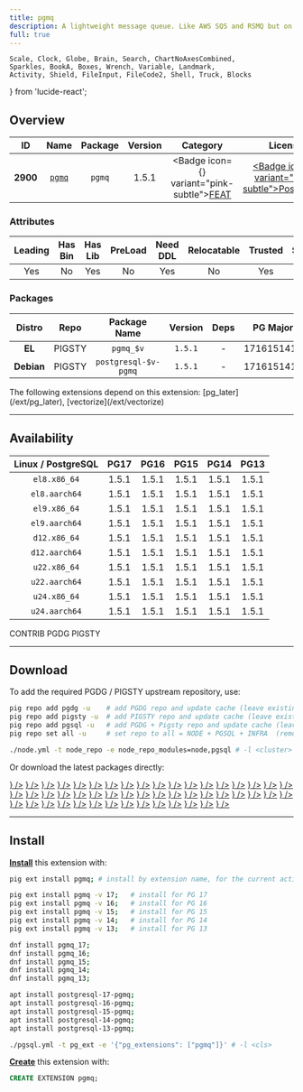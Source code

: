 ```yaml
---
title: pgmq
description: A lightweight message queue. Like AWS SQS and RSMQ but on Postgres.
full: true
---
```


    Scale, Clock, Globe, Brain, Search, ChartNoAxesCombined,
    Sparkles, BookA, Boxes, Wrench, Variable, Landmark,
    Activity, Shield, FileInput, FileCode2, Shell, Truck, Blocks
} from 'lucide-react';

## Overview

| <TooltipIconButton tooltip="Extension unique identifier" side="top">ID</TooltipIconButton> | <TooltipIconButton tooltip="Extension name" side="top">Name</TooltipIconButton> | <TooltipIconButton tooltip="Package name for installation" side="top">Package</TooltipIconButton> | <TooltipIconButton tooltip="Latest available extension version" side="top">Version</TooltipIconButton> | <TooltipIconButton tooltip="Extension category" side="top">Category</TooltipIconButton> | <TooltipIconButton tooltip="Open source license" side="top">License</TooltipIconButton> | <TooltipIconButton tooltip="Programming language" side="top">Lang</TooltipIconButton> |
|:--------:|:--------:|:----------:|:--------------:|:---------------------------------------:|:------------------------------------------------------:|:----:|
| **2900** | [`pgmq`](https://github.com/pgmq/pgmq) | `pgmq` | 1.5.1 | <Badge icon={<Sparkles />} variant="pink-subtle"><a href="/ext/feat" className="no-underline">FEAT</a></Badge> | <a href="/ext/list/license#postgresql" className="no-underline"><Badge icon={<Scale />} variant="blue-subtle">PostgreSQL</Badge></a> | <a href="/ext/list/lang#sql"><Badge icon={<FileCode2 />} variant="green-subtle">SQL</Badge></a> |

### Attributes

| <TooltipIconButton tooltip="The Primary Leading extension in the Package" side="top">Leading</TooltipIconButton> | <TooltipIconButton tooltip="Contains binary utils" side="top">Has Bin</TooltipIconButton> | <TooltipIconButton tooltip="Contains .so shared library files" side="top">Has Lib</TooltipIconButton> | <TooltipIconButton tooltip="Requires preloading via shared_preload_libraries" side="top">PreLoad</TooltipIconButton> | <TooltipIconButton tooltip="Requires CREATE EXTENSION DDL command" side="top">Need DDL</TooltipIconButton> | <TooltipIconButton tooltip="Can be installed in any schema" side="top">Relocatable</TooltipIconButton> | <TooltipIconButton tooltip="Can be created by non-superuser" side="top">Trusted</TooltipIconButton> | <TooltipIconButton tooltip="Schemas used by this extension" side="top">Schemas</TooltipIconButton> |
|:-------:|:-------:|:-------:|:-------:|:--------:|:-----------:|:-------:|:-------:|
| Yes | No | Yes | No | Yes | No | Yes | `pgmq` |

### Packages

| <TooltipIconButton tooltip="Linux distribution family, EL or Debian" side="top">Distro</TooltipIconButton> | <TooltipIconButton tooltip="Package repository" side="top">Repo</TooltipIconButton> | <TooltipIconButton tooltip="The RPM/DEB Package Name Pattern (replace $v with real pg major)" side="top">Package Name</TooltipIconButton> | <TooltipIconButton tooltip="Latest package version" side="top">Version</TooltipIconButton> | <TooltipIconButton tooltip="RPM/DEB Package dependencies" side="top">Deps</TooltipIconButton> | <TooltipIconButton tooltip="Available in these PostgreSQL Major Versions" side="top">PG Major</TooltipIconButton> |
|:----------:|:--------:|:------------------------:|:-----------:|:------------:|:------------------:|
|   **EL**   | <Badge variant="amber-subtle"><span className="font-bold">PIGSTY</span></Badge> | `pgmq_$v` | `1.5.1` | - | <Badge variant="green-subtle">17</Badge><Badge variant="green-subtle">16</Badge><Badge variant="green-subtle">15</Badge><Badge variant="green-subtle">14</Badge><Badge variant="green-subtle">13</Badge> |
| **Debian** | <Badge variant="amber-subtle"><span className="font-bold">PIGSTY</span></Badge> | `postgresql-$v-pgmq` | `1.5.1` | - | <Badge variant="green-subtle">17</Badge><Badge variant="green-subtle">16</Badge><Badge variant="green-subtle">15</Badge><Badge variant="green-subtle">14</Badge><Badge variant="green-subtle">13</Badge> |


<Callout title="Dependent Extensions" type="info">
    The following extensions depend on this extension: [pg_later](/ext/pg_later), [vectorize](/ext/vectorize)
</Callout>


------

## Availability

| <TooltipIconButton tooltip="Linux Distro Arch / PostgreSQL Major Version" side="top">Linux / PostgreSQL </TooltipIconButton> | **PG17** | **PG16** | **PG15** | **PG14** | **PG13** |
|:-----:|:-----:|:-----:|:-----:|:-----:|:-----:|
| `el8.x86_64` | <Badge variant="amber-subtle">1.5.1</Badge> | <Badge variant="amber-subtle">1.5.1</Badge> | <Badge variant="amber-subtle">1.5.1</Badge> | <Badge variant="amber-subtle">1.5.1</Badge> | <Badge variant="amber-subtle">1.5.1</Badge> |
| `el8.aarch64` | <Badge variant="amber-subtle">1.5.1</Badge> | <Badge variant="amber-subtle">1.5.1</Badge> | <Badge variant="amber-subtle">1.5.1</Badge> | <Badge variant="amber-subtle">1.5.1</Badge> | <Badge variant="amber-subtle">1.5.1</Badge> |
| `el9.x86_64` | <Badge variant="amber-subtle">1.5.1</Badge> | <Badge variant="amber-subtle">1.5.1</Badge> | <Badge variant="amber-subtle">1.5.1</Badge> | <Badge variant="amber-subtle">1.5.1</Badge> | <Badge variant="amber-subtle">1.5.1</Badge> |
| `el9.aarch64` | <Badge variant="amber-subtle">1.5.1</Badge> | <Badge variant="amber-subtle">1.5.1</Badge> | <Badge variant="amber-subtle">1.5.1</Badge> | <Badge variant="amber-subtle">1.5.1</Badge> | <Badge variant="amber-subtle">1.5.1</Badge> |
| `d12.x86_64` | <Badge variant="amber-subtle">1.5.1</Badge> | <Badge variant="amber-subtle">1.5.1</Badge> | <Badge variant="amber-subtle">1.5.1</Badge> | <Badge variant="amber-subtle">1.5.1</Badge> | <Badge variant="amber-subtle">1.5.1</Badge> |
| `d12.aarch64` | <Badge variant="amber-subtle">1.5.1</Badge> | <Badge variant="amber-subtle">1.5.1</Badge> | <Badge variant="amber-subtle">1.5.1</Badge> | <Badge variant="amber-subtle">1.5.1</Badge> | <Badge variant="amber-subtle">1.5.1</Badge> |
| `u22.x86_64` | <Badge variant="amber-subtle">1.5.1</Badge> | <Badge variant="amber-subtle">1.5.1</Badge> | <Badge variant="amber-subtle">1.5.1</Badge> | <Badge variant="amber-subtle">1.5.1</Badge> | <Badge variant="amber-subtle">1.5.1</Badge> |
| `u22.aarch64` | <Badge variant="amber-subtle">1.5.1</Badge> | <Badge variant="amber-subtle">1.5.1</Badge> | <Badge variant="amber-subtle">1.5.1</Badge> | <Badge variant="amber-subtle">1.5.1</Badge> | <Badge variant="amber-subtle">1.5.1</Badge> |
| `u24.x86_64` | <Badge variant="amber-subtle">1.5.1</Badge> | <Badge variant="amber-subtle">1.5.1</Badge> | <Badge variant="amber-subtle">1.5.1</Badge> | <Badge variant="amber-subtle">1.5.1</Badge> | <Badge variant="amber-subtle">1.5.1</Badge> |
| `u24.aarch64` | <Badge variant="amber-subtle">1.5.1</Badge> | <Badge variant="amber-subtle">1.5.1</Badge> | <Badge variant="amber-subtle">1.5.1</Badge> | <Badge variant="amber-subtle">1.5.1</Badge> | <Badge variant="amber-subtle">1.5.1</Badge> |

<Badge variant="green-subtle"><span className="font-black">CONTRIB</span></Badge> <Badge variant="blue-subtle"><span className="font-black">PGDG</span></Badge> <Badge variant="amber-subtle"><span className="font-black">PIGSTY</span></Badge>

------

## Download

To add the required PGDG / PIGSTY upstream repository, use:

```bash tab="pig"
pig repo add pgdg -u    # add PGDG repo and update cache (leave existing repos)
pig repo add pigsty -u  # add PIGSTY repo and update cache (leave existing repos)
pig repo add pgsql -u   # add PGDG + Pigsty repo and update cache (leave existing repos)
pig repo set all -u     # set repo to all = NODE + PGSQL + INFRA  (remove existing repos)
```
```bash tab="pigsty"
./node.yml -t node_repo -e node_repo_modules=node,pgsql # -l <cluster>
```

Or download the latest packages directly:

<Files>
    <Folder name="el8.x86_64">
        <a href="https://repo.pigsty.io/yum/pgsql/el8.x86_64/pgmq_17-1.5.1-1PIGSTY.el8.x86_64.rpm"><File name="pgmq_17-1.5.1-1PIGSTY.el8.x86_64.rpm" icon={<Package className="text-emerald-500" />} /></a>
        <a href="https://repo.pigsty.io/yum/pgsql/el8.x86_64/pgmq_16-1.5.1-1PIGSTY.el8.x86_64.rpm"><File name="pgmq_16-1.5.1-1PIGSTY.el8.x86_64.rpm" icon={<Package className="text-emerald-500" />} /></a>
        <a href="https://repo.pigsty.io/yum/pgsql/el8.x86_64/pgmq_15-1.5.1-1PIGSTY.el8.x86_64.rpm"><File name="pgmq_15-1.5.1-1PIGSTY.el8.x86_64.rpm" icon={<Package className="text-emerald-500" />} /></a>
        <a href="https://repo.pigsty.io/yum/pgsql/el8.x86_64/pgmq_14-1.5.1-1PIGSTY.el8.x86_64.rpm"><File name="pgmq_14-1.5.1-1PIGSTY.el8.x86_64.rpm" icon={<Package className="text-emerald-500" />} /></a>
        <a href="https://repo.pigsty.io/yum/pgsql/el8.x86_64/pgmq_13-1.5.1-1PIGSTY.el8.x86_64.rpm"><File name="pgmq_13-1.5.1-1PIGSTY.el8.x86_64.rpm" icon={<Package className="text-emerald-500" />} /></a>
    </Folder>
    <Folder name="el8.aarch64">
        <a href="https://repo.pigsty.io/yum/pgsql/el8.aarch64/pgmq_17-1.5.1-1PIGSTY.el8.aarch64.rpm"><File name="pgmq_17-1.5.1-1PIGSTY.el8.aarch64.rpm" icon={<Package className="text-orange-500" />} /></a>
        <a href="https://repo.pigsty.io/yum/pgsql/el8.aarch64/pgmq_16-1.5.1-1PIGSTY.el8.aarch64.rpm"><File name="pgmq_16-1.5.1-1PIGSTY.el8.aarch64.rpm" icon={<Package className="text-orange-500" />} /></a>
        <a href="https://repo.pigsty.io/yum/pgsql/el8.aarch64/pgmq_15-1.5.1-1PIGSTY.el8.aarch64.rpm"><File name="pgmq_15-1.5.1-1PIGSTY.el8.aarch64.rpm" icon={<Package className="text-orange-500" />} /></a>
        <a href="https://repo.pigsty.io/yum/pgsql/el8.aarch64/pgmq_14-1.5.1-1PIGSTY.el8.aarch64.rpm"><File name="pgmq_14-1.5.1-1PIGSTY.el8.aarch64.rpm" icon={<Package className="text-orange-500" />} /></a>
        <a href="https://repo.pigsty.io/yum/pgsql/el8.aarch64/pgmq_13-1.5.1-1PIGSTY.el8.aarch64.rpm"><File name="pgmq_13-1.5.1-1PIGSTY.el8.aarch64.rpm" icon={<Package className="text-orange-500" />} /></a>
    </Folder>
    <Folder name="el9.x86_64">
        <a href="https://repo.pigsty.io/yum/pgsql/el9.x86_64/pgmq_17-1.5.1-1PIGSTY.el9.x86_64.rpm"><File name="pgmq_17-1.5.1-1PIGSTY.el9.x86_64.rpm" icon={<Package className="text-emerald-500" />} /></a>
        <a href="https://repo.pigsty.io/yum/pgsql/el9.x86_64/pgmq_16-1.5.1-1PIGSTY.el9.x86_64.rpm"><File name="pgmq_16-1.5.1-1PIGSTY.el9.x86_64.rpm" icon={<Package className="text-emerald-500" />} /></a>
        <a href="https://repo.pigsty.io/yum/pgsql/el9.x86_64/pgmq_15-1.5.1-1PIGSTY.el9.x86_64.rpm"><File name="pgmq_15-1.5.1-1PIGSTY.el9.x86_64.rpm" icon={<Package className="text-emerald-500" />} /></a>
        <a href="https://repo.pigsty.io/yum/pgsql/el9.x86_64/pgmq_14-1.5.1-1PIGSTY.el9.x86_64.rpm"><File name="pgmq_14-1.5.1-1PIGSTY.el9.x86_64.rpm" icon={<Package className="text-emerald-500" />} /></a>
        <a href="https://repo.pigsty.io/yum/pgsql/el9.x86_64/pgmq_13-1.5.1-1PIGSTY.el9.x86_64.rpm"><File name="pgmq_13-1.5.1-1PIGSTY.el9.x86_64.rpm" icon={<Package className="text-emerald-500" />} /></a>
    </Folder>
    <Folder name="el9.aarch64">
        <a href="https://repo.pigsty.io/yum/pgsql/el9.aarch64/pgmq_17-1.5.1-1PIGSTY.el9.aarch64.rpm"><File name="pgmq_17-1.5.1-1PIGSTY.el9.aarch64.rpm" icon={<Package className="text-orange-500" />} /></a>
        <a href="https://repo.pigsty.io/yum/pgsql/el9.aarch64/pgmq_16-1.5.1-1PIGSTY.el9.aarch64.rpm"><File name="pgmq_16-1.5.1-1PIGSTY.el9.aarch64.rpm" icon={<Package className="text-orange-500" />} /></a>
        <a href="https://repo.pigsty.io/yum/pgsql/el9.aarch64/pgmq_15-1.5.1-1PIGSTY.el9.aarch64.rpm"><File name="pgmq_15-1.5.1-1PIGSTY.el9.aarch64.rpm" icon={<Package className="text-orange-500" />} /></a>
        <a href="https://repo.pigsty.io/yum/pgsql/el9.aarch64/pgmq_14-1.5.1-1PIGSTY.el9.aarch64.rpm"><File name="pgmq_14-1.5.1-1PIGSTY.el9.aarch64.rpm" icon={<Package className="text-orange-500" />} /></a>
        <a href="https://repo.pigsty.io/yum/pgsql/el9.aarch64/pgmq_13-1.5.1-1PIGSTY.el9.aarch64.rpm"><File name="pgmq_13-1.5.1-1PIGSTY.el9.aarch64.rpm" icon={<Package className="text-orange-500" />} /></a>
    </Folder>
    <Folder name="d12.x86_64">
        <a href="https://repo.pigsty.io/apt/pgsql/bookworm/pool/main/p/pgmq/postgresql-17-pgmq_1.5.1-1PIGSTY~bookworm_amd64.deb"><File name="postgresql-17-pgmq_1.5.1-1PIGSTY~bookworm_amd64.deb" icon={<Box className="text-emerald-500" />} /></a>
        <a href="https://repo.pigsty.io/apt/pgsql/bookworm/pool/main/p/pgmq/postgresql-16-pgmq_1.5.1-1PIGSTY~bookworm_amd64.deb"><File name="postgresql-16-pgmq_1.5.1-1PIGSTY~bookworm_amd64.deb" icon={<Box className="text-emerald-500" />} /></a>
        <a href="https://repo.pigsty.io/apt/pgsql/bookworm/pool/main/p/pgmq/postgresql-15-pgmq_1.5.1-1PIGSTY~bookworm_amd64.deb"><File name="postgresql-15-pgmq_1.5.1-1PIGSTY~bookworm_amd64.deb" icon={<Box className="text-emerald-500" />} /></a>
        <a href="https://repo.pigsty.io/apt/pgsql/bookworm/pool/main/p/pgmq/postgresql-14-pgmq_1.5.1-1PIGSTY~bookworm_amd64.deb"><File name="postgresql-14-pgmq_1.5.1-1PIGSTY~bookworm_amd64.deb" icon={<Box className="text-emerald-500" />} /></a>
        <a href="https://repo.pigsty.io/apt/pgsql/bookworm/pool/main/p/pgmq/postgresql-13-pgmq_1.5.1-1PIGSTY~bookworm_amd64.deb"><File name="postgresql-13-pgmq_1.5.1-1PIGSTY~bookworm_amd64.deb" icon={<Box className="text-emerald-500" />} /></a>
    </Folder>
    <Folder name="d12.aarch64">
        <a href="https://repo.pigsty.io/apt/pgsql/bookworm/pool/main/p/pgmq/postgresql-17-pgmq_1.5.1-1PIGSTY~bookworm_arm64.deb"><File name="postgresql-17-pgmq_1.5.1-1PIGSTY~bookworm_arm64.deb" icon={<Box className="text-orange-500" />} /></a>
        <a href="https://repo.pigsty.io/apt/pgsql/bookworm/pool/main/p/pgmq/postgresql-16-pgmq_1.5.1-1PIGSTY~bookworm_arm64.deb"><File name="postgresql-16-pgmq_1.5.1-1PIGSTY~bookworm_arm64.deb" icon={<Box className="text-orange-500" />} /></a>
        <a href="https://repo.pigsty.io/apt/pgsql/bookworm/pool/main/p/pgmq/postgresql-15-pgmq_1.5.1-1PIGSTY~bookworm_arm64.deb"><File name="postgresql-15-pgmq_1.5.1-1PIGSTY~bookworm_arm64.deb" icon={<Box className="text-orange-500" />} /></a>
        <a href="https://repo.pigsty.io/apt/pgsql/bookworm/pool/main/p/pgmq/postgresql-14-pgmq_1.5.1-1PIGSTY~bookworm_arm64.deb"><File name="postgresql-14-pgmq_1.5.1-1PIGSTY~bookworm_arm64.deb" icon={<Box className="text-orange-500" />} /></a>
        <a href="https://repo.pigsty.io/apt/pgsql/bookworm/pool/main/p/pgmq/postgresql-13-pgmq_1.5.1-1PIGSTY~bookworm_arm64.deb"><File name="postgresql-13-pgmq_1.5.1-1PIGSTY~bookworm_arm64.deb" icon={<Box className="text-orange-500" />} /></a>
    </Folder>
    <Folder name="u22.x86_64">
        <a href="https://repo.pigsty.io/apt/pgsql/jammy/pool/main/p/pgmq/postgresql-17-pgmq_1.5.1-1PIGSTY~jammy_amd64.deb"><File name="postgresql-17-pgmq_1.5.1-1PIGSTY~jammy_amd64.deb" icon={<Box className="text-emerald-500" />} /></a>
        <a href="https://repo.pigsty.io/apt/pgsql/jammy/pool/main/p/pgmq/postgresql-16-pgmq_1.5.1-1PIGSTY~jammy_amd64.deb"><File name="postgresql-16-pgmq_1.5.1-1PIGSTY~jammy_amd64.deb" icon={<Box className="text-emerald-500" />} /></a>
        <a href="https://repo.pigsty.io/apt/pgsql/jammy/pool/main/p/pgmq/postgresql-15-pgmq_1.5.1-1PIGSTY~jammy_amd64.deb"><File name="postgresql-15-pgmq_1.5.1-1PIGSTY~jammy_amd64.deb" icon={<Box className="text-emerald-500" />} /></a>
        <a href="https://repo.pigsty.io/apt/pgsql/jammy/pool/main/p/pgmq/postgresql-14-pgmq_1.5.1-1PIGSTY~jammy_amd64.deb"><File name="postgresql-14-pgmq_1.5.1-1PIGSTY~jammy_amd64.deb" icon={<Box className="text-emerald-500" />} /></a>
        <a href="https://repo.pigsty.io/apt/pgsql/jammy/pool/main/p/pgmq/postgresql-13-pgmq_1.5.1-1PIGSTY~jammy_amd64.deb"><File name="postgresql-13-pgmq_1.5.1-1PIGSTY~jammy_amd64.deb" icon={<Box className="text-emerald-500" />} /></a>
    </Folder>
    <Folder name="u22.aarch64">
        <a href="https://repo.pigsty.io/apt/pgsql/jammy/pool/main/p/pgmq/postgresql-17-pgmq_1.5.1-1PIGSTY~jammy_arm64.deb"><File name="postgresql-17-pgmq_1.5.1-1PIGSTY~jammy_arm64.deb" icon={<Box className="text-orange-500" />} /></a>
        <a href="https://repo.pigsty.io/apt/pgsql/jammy/pool/main/p/pgmq/postgresql-16-pgmq_1.5.1-1PIGSTY~jammy_arm64.deb"><File name="postgresql-16-pgmq_1.5.1-1PIGSTY~jammy_arm64.deb" icon={<Box className="text-orange-500" />} /></a>
        <a href="https://repo.pigsty.io/apt/pgsql/jammy/pool/main/p/pgmq/postgresql-15-pgmq_1.5.1-1PIGSTY~jammy_arm64.deb"><File name="postgresql-15-pgmq_1.5.1-1PIGSTY~jammy_arm64.deb" icon={<Box className="text-orange-500" />} /></a>
        <a href="https://repo.pigsty.io/apt/pgsql/jammy/pool/main/p/pgmq/postgresql-14-pgmq_1.5.1-1PIGSTY~jammy_arm64.deb"><File name="postgresql-14-pgmq_1.5.1-1PIGSTY~jammy_arm64.deb" icon={<Box className="text-orange-500" />} /></a>
        <a href="https://repo.pigsty.io/apt/pgsql/jammy/pool/main/p/pgmq/postgresql-13-pgmq_1.5.1-1PIGSTY~jammy_arm64.deb"><File name="postgresql-13-pgmq_1.5.1-1PIGSTY~jammy_arm64.deb" icon={<Box className="text-orange-500" />} /></a>
    </Folder>
    <Folder name="u24.x86_64">
        <a href="https://repo.pigsty.io/apt/pgsql/noble/pool/main/p/pgmq/postgresql-17-pgmq_1.5.1-1PIGSTY~noble_amd64.deb"><File name="postgresql-17-pgmq_1.5.1-1PIGSTY~noble_amd64.deb" icon={<Box className="text-emerald-500" />} /></a>
        <a href="https://repo.pigsty.io/apt/pgsql/noble/pool/main/p/pgmq/postgresql-16-pgmq_1.5.1-1PIGSTY~noble_amd64.deb"><File name="postgresql-16-pgmq_1.5.1-1PIGSTY~noble_amd64.deb" icon={<Box className="text-emerald-500" />} /></a>
        <a href="https://repo.pigsty.io/apt/pgsql/noble/pool/main/p/pgmq/postgresql-15-pgmq_1.5.1-1PIGSTY~noble_amd64.deb"><File name="postgresql-15-pgmq_1.5.1-1PIGSTY~noble_amd64.deb" icon={<Box className="text-emerald-500" />} /></a>
        <a href="https://repo.pigsty.io/apt/pgsql/noble/pool/main/p/pgmq/postgresql-14-pgmq_1.5.1-1PIGSTY~noble_amd64.deb"><File name="postgresql-14-pgmq_1.5.1-1PIGSTY~noble_amd64.deb" icon={<Box className="text-emerald-500" />} /></a>
        <a href="https://repo.pigsty.io/apt/pgsql/noble/pool/main/p/pgmq/postgresql-13-pgmq_1.5.1-1PIGSTY~noble_amd64.deb"><File name="postgresql-13-pgmq_1.5.1-1PIGSTY~noble_amd64.deb" icon={<Box className="text-emerald-500" />} /></a>
    </Folder>
    <Folder name="u24.aarch64">
        <a href="https://repo.pigsty.io/apt/pgsql/noble/pool/main/p/pgmq/postgresql-17-pgmq_1.5.1-1PIGSTY~noble_arm64.deb"><File name="postgresql-17-pgmq_1.5.1-1PIGSTY~noble_arm64.deb" icon={<Box className="text-orange-500" />} /></a>
        <a href="https://repo.pigsty.io/apt/pgsql/noble/pool/main/p/pgmq/postgresql-16-pgmq_1.5.1-1PIGSTY~noble_arm64.deb"><File name="postgresql-16-pgmq_1.5.1-1PIGSTY~noble_arm64.deb" icon={<Box className="text-orange-500" />} /></a>
        <a href="https://repo.pigsty.io/apt/pgsql/noble/pool/main/p/pgmq/postgresql-15-pgmq_1.5.1-1PIGSTY~noble_arm64.deb"><File name="postgresql-15-pgmq_1.5.1-1PIGSTY~noble_arm64.deb" icon={<Box className="text-orange-500" />} /></a>
        <a href="https://repo.pigsty.io/apt/pgsql/noble/pool/main/p/pgmq/postgresql-14-pgmq_1.5.1-1PIGSTY~noble_arm64.deb"><File name="postgresql-14-pgmq_1.5.1-1PIGSTY~noble_arm64.deb" icon={<Box className="text-orange-500" />} /></a>
        <a href="https://repo.pigsty.io/apt/pgsql/noble/pool/main/p/pgmq/postgresql-13-pgmq_1.5.1-1PIGSTY~noble_arm64.deb"><File name="postgresql-13-pgmq_1.5.1-1PIGSTY~noble_arm64.deb" icon={<Box className="text-orange-500" />} /></a>
    </Folder>
</Files>

------

## Install

[**Install**](/docs/pgsql/extension/install) this extension with:

```bash tab="pig"
pig ext install pgmq; # install by extension name, for the current active PG version

pig ext install pgmq -v 17;   # install for PG 17
pig ext install pgmq -v 16;   # install for PG 16
pig ext install pgmq -v 15;   # install for PG 15
pig ext install pgmq -v 14;   # install for PG 14
pig ext install pgmq -v 13;   # install for PG 13
```
```bash tab="yum" 
dnf install pgmq_17;
dnf install pgmq_16;
dnf install pgmq_15;
dnf install pgmq_14;
dnf install pgmq_13;
```
```bash tab="apt" 
apt install postgresql-17-pgmq;
apt install postgresql-16-pgmq;
apt install postgresql-15-pgmq;
apt install postgresql-14-pgmq;
apt install postgresql-13-pgmq;
```
```bash tab="ansible"
./pgsql.yml -t pg_ext -e '{"pg_extensions": ["pgmq"]}' # -l <cls>
```

[**Create**](/docs/pgsql/extension/create) this extension with:

```sql
CREATE EXTENSION pgmq;
```



